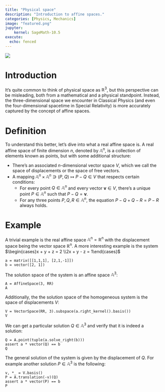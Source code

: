 ```yaml
---
title: "Physical space"
description: "Introduction to affine spaces."
categories: [Physics, Mechanics]
image: "featured.png"
jupyter:
    kernel: SageMath-10.5
execute: 
  echo: fenced
---
```


![](featured.png)

# Introduction

It’s quite common to think of physical space as $\mathbb{R}^3$, but this
perspective can be misleading, both from a mathematical and a physical
standpoint. Instead, the three-dimensional space we encounter in Classical
Physics (and even the four-dimensional spacetime in Special Relativity) is more
accurately captured by the concept of affine spaces.

# Definition

To understand this better, let’s dive into what a real affine space is. A real
affine space of finite dimension $n$, denoted by $\mathbb{A}^n$, is a collection
of elements known as points, but with some additional structure:

- There’s an associated $n$-dimensional vector space $V$, which we call the space of displacements or the space of free vectors.
- A mapping $\mathbb{A}^n \times \mathbb{A}^n \ni (P, Q) \mapsto P - Q \in V$ that respects certain conditions:
    - For every point $Q\in \mathbb{A}^n$ and every vector $\mathbf{v} \in V$, there’s a unique point $P \in \mathbb{A}^n$ such that $P - Q =\mathbf{v}$. 
    - For any three points $P, Q, R \in \mathbb{A}^n$, the equation $P - Q + Q - R = P - R$ always holds.

# Example

A trivial example is the real affine space $\mathbb{A}^n = \mathbb{R}^n$ with
 the displacement space being the vector space $\mathbb{R}^n$. A more
 interesting example is the system $\begin{cases}x + y + z = 2 \\2x + y - z =
 1\end{cases}$

```sage
a = matrix([[1,1,1], [2,1,-1]])
b = vector([2, 1])
```

The solution space of the system is an affine space $\mathbb{A}^3$:

```sage
A = AffineSpace(3, RR)
A
```

Additionally, the the solution space of the homogeneous system is the space of
displacements $V$:

```sage
V = VectorSpace(RR, 3).subspace(a.right_kernel().basis())
V
```

We can get a particular solution $Q \in \mathbb{A}^3$ and verify that it is
indeed a solution:

```sage
Q = A.point(tuple(a.solve_right(b)))
assert a * vector(Q) == b
Q
```

The general solution of the system is given by the displacement of $Q$. For
example another solution $P \in \mathbb{A}^3$ is the following:

```sage
v, *_ = V.basis()
P = A.translation(-v)(Q)
assert a * vector(P) == b
P
```

